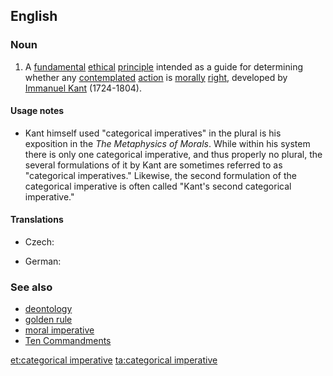 ==English==
{{wikipedia}}

===Noun===
{{en-noun|head=[[categorical]] [[imperative]]}}

# {{context|ethics|lang=en}} A [[fundamental]] [[ethical]] [[principle]] intended as a guide for determining whether any [[contemplate]]d [[action]] is [[moral]]ly [[right]], developed by [[w:Immanuel_Kant|Immanuel Kant]] (1724-1804).

====Usage notes====
* Kant himself used "categorical imperatives" in the plural is his exposition in the ''The Metaphysics of Morals''. While within his system there is only one categorical imperative, and thus properly no plural, the several formulations of it by Kant are sometimes referred to as "categorical imperatives." Likewise, the second formulation of the categorical imperative is often called "Kant's second categorical imperative."

====Translations====
{{trans-top|fundamental ethical principle}}
* Czech: {{t|cs|kategorický imperativ|m}}
{{trans-mid}}
* German: {{t|de|kategorische Imperativ|m}}
{{trans-bottom}}

===See also===
* [[deontology]]
* [[golden rule]]
* [[moral imperative]]
* [[Ten Commandments]]

[[et:categorical imperative]]
[[ta:categorical imperative]]